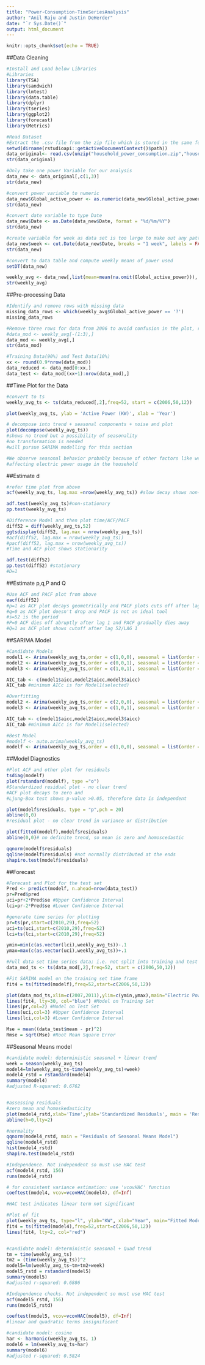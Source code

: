 ```yaml
---
title: "Power-Consumption-TimeSeriesAnalysis"
author: "Anil Raju and Justin DeHerder"
date: "`r Sys.Date()`"
output: html_document
---
```


```r
knitr::opts_chunk$set(echo = TRUE)
```

##Data Cleaning

```r
#Install and Load below Libraries
#Libraries
library(TSA)
library(sandwich)
library(lmtest)
library(data.table)
library(dplyr)
library(tseries)
library(ggplot2)
library(forecast)
library(Metrics)

```

```r

#Read Dataset
#Extract the .csv file from the zip file which is stored in the same folder as the RMarkdown File
setwd(dirname(rstudioapi::getActiveDocumentContext()$path))
data_original<- read.csv(unzip("household_power_consumption.zip","household_power_consumption.csv"), sep=";", header=T)
str(data_original)

#Only take one power Variable for our analysis
data_new <- data_original[,c(1,3)]
str(data_new)

#convert power variable to numeric
data_new$Global_active_power <- as.numeric(data_new$Global_active_power)
str(data_new)

#convert date variable to type Date
data_new$Date <- as.Date(data_new$Date, format = "%d/%m/%Y")
str(data_new) 

#create variable for week as data set is too large to make out any patterns
data_new$week <- cut.Date(data_new$Date, breaks = "1 week", labels = FALSE)
str(data_new) 

#convert to data table and compute weekly means of power used
setDT(data_new)

weekly_avg <- data_new[,list(mean=mean(na.omit(Global_active_power))), by=week]
str(weekly_avg)


```


##Pre-processing Data


```r

#Identify and remove rows with missing data
missing_data_rows <- which(weekly_avg$Global_active_power == '?')  
missing_data_rows

#Remove three rows for data from 2006 to avoid confusion in the plot, results were the same without this deletion 
#data_mod <- weekly_avg[-(1:3),] 
data_mod <- weekly_avg[,] 
str(data_mod)

#Training Data(90%) and Test Data(10%)
xx <- round(0.9*nrow(data_mod))
data_reduced <- data_mod[0:xx,]
data_test <- data_mod[(xx+1):nrow(data_mod),]


```

##Time Plot for the Data


```r

#convert to ts
weekly_avg_ts <- ts(data_reduced[,2],freq=52, start = c(2006,50,12))

plot(weekly_avg_ts, ylab = 'Active Power (KW)', xlab = 'Year')

# decompose into trend + seasonal components + noise and plot
plot(decompose(weekly_avg_ts))
#shows no trend but a possibility of seasonality 
#no transformation is needed
#will pursue SARIMA modelling for this section

#We observe seasonal behavior probably because of other factors like weather 
#affecting electric power usage in the household


```

##Estimate d


```r

#refer time plot from above
acf(weekly_avg_ts, lag.max =nrow(weekly_avg_ts)) #slow decay shows non-stationary

adf.test(weekly_avg_ts)#non-stationary
pp.test(weekly_avg_ts)

#Difference Model and then plot time/ACF/PACF
diff52 = diff(weekly_avg_ts,52)
ggtsdisplay(diff52, lag.max = nrow(weekly_avg_ts))
#acf(diff52, lag.max = nrow(weekly_avg_ts))
#pacf(diff52, lag.max = nrow(weekly_avg_ts))
#Time and ACF plot shows stationarity

adf.test(diff52)	
pp.test(diff52) #stationary
#D=1


```

##Estimate p,q,P and Q



```r

#Use ACF and PACF plot from above
eacf(diff52)
#p=1 as ACF plot decays geometrically and PACF plots cuts off after lag 1
#q=0 as ACF plot doesn't drop and PACF is not an ideal tool
#s=52 is the period
#P=0 ACF dies off abruptly after lag 1 and PACF gradually dies away
#Q=1 as ACF plot shows cutoff after lag 52/LAG 1


```

##SARIMA Model


```r

#Candidate Models
model1 <- Arima(weekly_avg_ts,order = c(1,0,0), seasonal = list(order = c(0,1,1),period = 52))
model2 <- Arima(weekly_avg_ts,order = c(0,0,1), seasonal = list(order = c(0,1,1),period = 52))
model3 <- Arima(weekly_avg_ts,order = c(1,0,1), seasonal = list(order = c(0,1,1),period = 52))

AIC_tab <- c(model1$aicc,model2$aicc,model3$aicc) 
AIC_tab #minimum AICc is for Model1(selected)

#Overfitting
model2 <- Arima(weekly_avg_ts,order = c(2,0,0), seasonal = list(order = c(0,1,1),period = 52))
model3 <- Arima(weekly_avg_ts,order = c(1,0,1), seasonal = list(order = c(0,1,1),period = 52))

AIC_tab <- c(model1$aicc,model2$aicc,model3$aicc) 
AIC_tab #minimum AICc is for Model1(selected)

#Best Model
#modelf <- auto.arima(weekly_avg_ts)
modelf <- Arima(weekly_avg_ts,order = c(1,0,0), seasonal = list(order = c(0,1,1),period = 52))


```

##Model Diagnostics


```r

#Plot ACF and other plot for residuals
tsdiag(modelf)
plot(rstandard(modelf), type ="o")
#Standardized residual plot - no clear trend
#ACF plot decays to zero and
#Ljung-Box test shows p-value >0.05, therefore data is independent

plot(modelf$residuals, type = "p",pch = 20)
abline(0,0)
#residual plot - no clear trend in variance or distribution

plot(fitted(modelf),modelf$residuals)
abline(0,0)# no definite trend, so mean is zero and homoscedastic

qqnorm(modelf$residuals)
qqline(modelf$residuals) #not normally distributed at the ends
shapiro.test(modelf$residuals)


```

##Forecast


```r

#Forecast and Plot for the test set
Pred <- predict(modelf, n.ahead=nrow(data_test)) 
pr=Pred$pred
uci=pr+2*Pred$se #Upper Confidence Interval
lci=pr-2*Pred$se #Lower Confidence Interval

#generate time series for plotting
pr=ts(pr,start=c(2010,29),freq=52)
uci=ts(uci,start=c(2010,29),freq=52)
lci=ts(lci,start=c(2010,29),freq=52)

ymin=min(c(as.vector(lci),weekly_avg_ts))-.1
ymax=max(c(as.vector(uci),weekly_avg_ts))+.1

#Full data set time series data; i.e. not split into training and test set for plotting
data_mod_ts <- ts(data_mod[,2],freq=52, start = c(2006,50,12))

#Fit SARIMA model on the training set time frame
fit4 = ts(fitted(modelf),freq=52,start=c(2006,50,12))

plot(data_mod_ts,xlim=c(2007,2011),ylim=c(ymin,ymax),main="Electric Power Consumption") #Actual Data
lines(fit4, lty=30, col="blue") #Model on Training Set
lines(pr,col=2) #Model on Test Set
lines(uci,col=3) #Upper Confidence Interval
lines(lci,col=3) #Lower Confidence Interval

Mse = mean((data_test$mean - pr)^2)
Rmse = sqrt(Mse) #Root Mean Square Error


```

##Seasonal Means model


```r

#candidate model: deterministic seasonal + linear trend
week = season(weekly_avg_ts)
model4=lm(weekly_avg_ts~time(weekly_avg_ts)+week)
model4_rstd = rstandard(model4)
summary(model4)
#adjusted R-squared: 0.6762


#assessing residuals
#zero mean and homoskedasticity
plot(model4_rstd,xlab='Time',ylab='Standardized Residuals', main = 'Residuals of Seasonal Means Model', ylim =c(-4,5.5) ,type='o')
abline(h=0,lty=2)

#normality
qqnorm(model4_rstd, main = "Residuals of Seasonal Means Model")
qqline(model4_rstd)
hist(model4_rstd)
shapiro.test(model4_rstd)

#Independence. Not independent so must use HAC test
acf(model4_rstd, 156)
runs(model4_rstd)

# for consistent variance estimation: use 'vcovHAC' function
coeftest(model4, vcov=vcovHAC(model4), df=Inf)

#HAC test indicates linear term not significant

#Plot of fit
plot(weekly_avg_ts, type="l", ylab="KW", xlab="Year", main="Fitted Model")
fit4 = ts(fitted(model4),freq=52,start=c(2006,50,12))
lines(fit4, lty=2, col="red")


#candidate model: deterministic seasonal + Quad trend
tm = time(weekly_avg_ts)
tm2 = (time(weekly_avg_ts))^2
model5=lm(weekly_avg_ts~tm+tm2+week)
model5_rstd = rstandard(model5)
summary(model5)
#adjusted r-squared: 0.6886

#Independence checks. Not independent so must use HAC test
acf(model5_rstd, 156)
runs(model5_rstd)

coeftest(model5, vcov=vcovHAC(model5), df=Inf)
#linear and quadratic terms insignificant

#candidate model: cosine
har <- harmonic(weekly_avg_ts, 1)
model6 = lm(weekly_avg_ts~har)
summary(model6)
#adjusted r-squared: 0.5824



```




